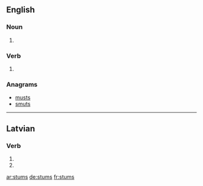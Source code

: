 ==English==

===Noun===
{{head|en|plural}}

# {{plural of|stum|lang=en}}

===Verb===
{{head|en|verb form}}

# {{en-third-person singular of|stum}}

===Anagrams===
* [[musts#English|musts]]
* [[smuts#English|smuts]]

----

==Latvian==

===Verb===
{{head|lv|verb form}}

# {{lv-inflection of|stumt|3rd|s|fut|ind|v}}
# {{lv-inflection of|stumt|3rd|p|fut|ind|v}}

[[ar:stums]]
[[de:stums]]
[[fr:stums]]